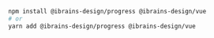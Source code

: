 ```bash
npm install @ibrains-design/progress @ibrains-design/vue
# or
yarn add @ibrains-design/progress @ibrains-design/vue
```
